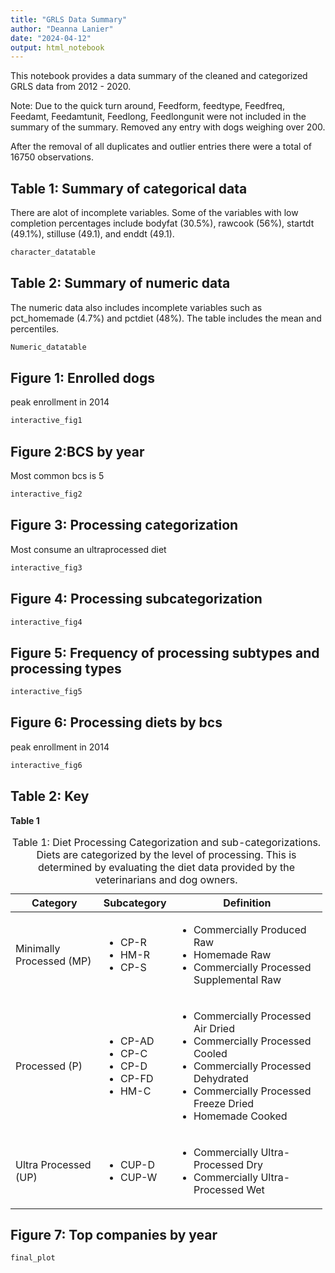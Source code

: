 ```yaml
---
title: "GRLS Data Summary"
author: "Deanna Lanier"
date: "2024-04-12"
output: html_notebook
---
```


This notebook provides a data summary of the cleaned and categorized GRLS data from 2012 - 2020.

Note: Due to the quick turn around, Feedform, feedtype, Feedfreq, Feedamt, Feedamtunit, Feedlong, Feedlongunit were not included in the summary of the summary. Removed any entry with dogs weighing over 200.

After the removal of all duplicates and outlier entries there were a total of 16750 observations.

## Table 1: Summary of categorical data

There are alot of incomplete variables. Some of the variables with low completion percentages include bodyfat (30.5%), rawcook (56%), startdt (49.1%), stilluse (49.1), and enddt (49.1).

```r
character_datatable
```

## Table 2: Summary of numeric data

The numeric data also includes incomplete variables such as pct_homemade (4.7%) and pctdiet (48%). The table includes the mean and percentiles.

```r
Numeric_datatable
```

## Figure 1: Enrolled dogs

peak enrollment in 2014

```r
interactive_fig1
```

## Figure 2:BCS by year

Most common bcs is 5

```r
interactive_fig2
```

## Figure 3: Processing categorization

Most consume an ultraprocessed diet

```r
interactive_fig3
```

## Figure 4: Processing subcategorization

```r
interactive_fig4
```

## Figure 5: Frequency of processing subtypes and processing types

```r
interactive_fig5
```

## Figure 6: Processing diets by bcs

peak enrollment in 2014

```r
interactive_fig6
```


## Table 2: Key
**Table 1**

+--------------------------+-----------------+---------------------------------------------+
| **Category**             | **Subcategory** | **Definition**                              |
+==========================+=================+=============================================+
| Minimally Processed (MP) | -   CP-R        | -   Commercially Produced Raw               |
|                          | -   HM-R        | -   Homemade Raw                            |
|                          | -   CP-S        | -   Commercially Processed Supplemental Raw |
+--------------------------+-----------------+---------------------------------------------+
| Processed (P)            | -   CP-AD       | -   Commercially Processed Air Dried        |
|                          | -   CP-C        | -   Commercially Processed Cooled           |
|                          | -   CP-D        | -   Commercially Processed Dehydrated       |
|                          | -   CP-FD       | -   Commercially Processed Freeze Dried     |
|                          | -   HM-C        | -   Homemade Cooked                         |
+--------------------------+-----------------+---------------------------------------------+
| Ultra Processed (UP)     | -   CUP-D       | -   Commercially Ultra-Processed Dry        |
|                          | -   CUP-W       | -   Commercially Ultra-Processed Wet        |
+--------------------------+-----------------+---------------------------------------------+

: Table 1: Diet Processing Categorization and sub-categorizations. Diets are categorized by the level of processing. This is determined by evaluating the diet data provided by the veterinarians and dog owners.

## Figure 7: Top companies by year

```r


final_plot
```

